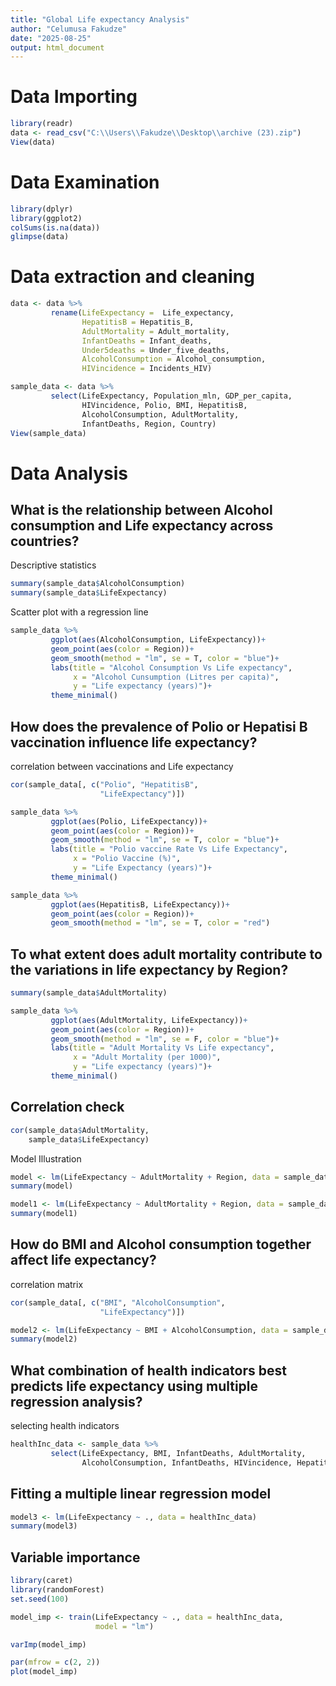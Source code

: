 ---
title: "Global Life expectancy Analysis"
author: "Celumusa Fakudze"
date: "2025-08-25"
output: html_document
---

# Data Importing

```{r}
library(readr)
data <- read_csv("C:\\Users\\Fakudze\\Desktop\\archive (23).zip")
View(data)
```

# Data Examination 

```{r}
library(dplyr)
library(ggplot2)
colSums(is.na(data))
glimpse(data)
```

# Data extraction and cleaning

```{r}
data <- data %>% 
         rename(LifeExpectancy =  Life_expectancy,
                HepatitisB = Hepatitis_B,
                AdultMortality = Adult_mortality,
                InfantDeaths = Infant_deaths,
                Under5deaths = Under_five_deaths,
                AlcoholConsumption = Alcohol_consumption,
                HIVincidence = Incidents_HIV)
```


```{r}
sample_data <- data %>% 
         select(LifeExpectancy, Population_mln, GDP_per_capita,
                HIVincidence, Polio, BMI, HepatitisB,
                AlcoholConsumption, AdultMortality,
                InfantDeaths, Region, Country) 
View(sample_data)
```

# Data Analysis 
## What is the relationship between Alcohol consumption and Life expectancy across countries?

Descriptive statistics
```{r}
summary(sample_data$AlcoholConsumption)
summary(sample_data$LifeExpectancy)
```

Scatter plot with a regression line
```{r}
sample_data %>% 
         ggplot(aes(AlcoholConsumption, LifeExpectancy))+
         geom_point(aes(color = Region))+
         geom_smooth(method = "lm", se = T, color = "blue")+
         labs(title = "Alcohol Consumption Vs Life expectancy",
              x = "Alcohol Cunsumption (Litres per capita)",
              y = "Life expectancy (years)")+
         theme_minimal()
```

## How does the prevalence of Polio or Hepatisi B vaccination influence life expectancy?

correlation between vaccinations and Life expectancy
```{r}
cor(sample_data[, c("Polio", "HepatitisB",
                    "LifeExpectancy")])
```

```{r}
sample_data %>% 
         ggplot(aes(Polio, LifeExpectancy))+
         geom_point(aes(color = Region))+
         geom_smooth(method = "lm", se = T, color = "blue")+
         labs(title = "Polio vaccine Rate Vs Life Expectancy",
              x = "Polio Vaccine (%)",
              y = "Life Expectancy (years)")+
         theme_minimal()
```

```{r}
sample_data %>% 
         ggplot(aes(HepatitisB, LifeExpectancy))+
         geom_point(aes(color = Region))+
         geom_smooth(method = "lm", se = T, color = "red")
```

## To what extent does adult mortality contribute to the variations in life expectancy by Region?

```{r}
summary(sample_data$AdultMortality)

sample_data %>% 
         ggplot(aes(AdultMortality, LifeExpectancy))+
         geom_point(aes(color = Region))+
         geom_smooth(method = "lm", se = F, color = "blue")+
         labs(title = "Adult Mortality Vs Life expectancy",
              x = "Adult Mortality (per 1000)",
              y = "Life expectancy (years)")+
         theme_minimal()
```

## Correlation check

```{r}
cor(sample_data$AdultMortality,
    sample_data$LifeExpectancy)
```

Model Illustration
```{r}

model <- lm(LifeExpectancy ~ AdultMortality + Region, data = sample_data)
summary(model)

model1 <- lm(LifeExpectancy ~ AdultMortality + Region, data = sample_data)
summary(model1)
```

## How do BMI and Alcohol consumption together affect life expectancy?

correlation matrix
```{r}
cor(sample_data[, c("BMI", "AlcoholConsumption",
                    "LifeExpectancy")])

model2 <- lm(LifeExpectancy ~ BMI + AlcoholConsumption, data = sample_data)
summary(model2)
```

## What combination of health indicators best predicts life expectancy using multiple regression analysis?

selecting health indicators
```{r}
healthInc_data <- sample_data %>% 
         select(LifeExpectancy, BMI, InfantDeaths, AdultMortality,
                AlcoholConsumption, InfantDeaths, HIVincidence, HepatitisB)
```

## Fitting a multiple linear regression model
```{r}
model3 <- lm(LifeExpectancy ~ ., data = healthInc_data)
summary(model3)
```

## Variable importance
```{r}
library(caret)
library(randomForest)
set.seed(100)

model_imp <- train(LifeExpectancy ~ ., data = healthInc_data,
                   model = "lm")

varImp(model_imp)

par(mfrow = c(2, 2))
plot(model_imp)
```


